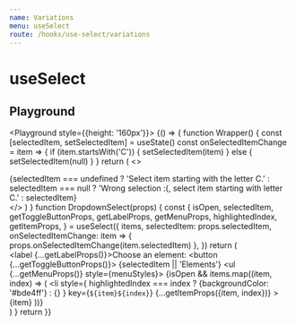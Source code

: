 ```yaml
---
name: Variations
menu: useSelect
route: /hooks/use-select/variations
---
```



# useSelect

## Playground

<Playground style={{height: '160px'}}>
  {() => {
    function Wrapper() {
      const [selectedItem, setSelectedItem] = useState()
      const onSelectedItemChange = item => {
        if (item.startsWith('C')) {
          setSelectedItem(item)
        } else {
          setSelectedItem(null)
        }
      }
      return (
        <>
          <div>
            {selectedItem === undefined
              ? 'Select item starting with the letter C.'
              : selectedItem === null
              ? 'Wrong selection :(, select item starting with letter C.'
              : selectedItem}
          </div>
          <DropdownSelect
            selectedItem={selectedItem}
            onSelectedItemChange={onSelectedItemChange}
          />
        </>
      )
    }
    function DropdownSelect(props) {
      const {
        isOpen,
        selectedItem,
        getToggleButtonProps,
        getLabelProps,
        getMenuProps,
        highlightedIndex,
        getItemProps,
      } = useSelect({
        items,
        selectedItem: props.selectedItem,
        onSelectedItemChange: item => {
          props.onSelectedItemChange(item.selectedItem)
        },
      })
      return (
        <div>
          <label {...getLabelProps()}>Choose an element:</label>
          <button {...getToggleButtonProps()}>
            {selectedItem || 'Elements'}
          </button>
          <ul {...getMenuProps()} style={menuStyles}>
            {isOpen &&
              items.map((item, index) => (
                <li
                  style={
                    highlightedIndex === index
                      ? {backgroundColor: '#bde4ff'}
                      : {}
                  }
                  key={`${item}${index}`}
                  {...getItemProps({item, index})}
                >
                  {item}
                </li>
              ))}
          </ul>
        </div>
      )
    }
    return <Wrapper />
  }}
</Playground>
